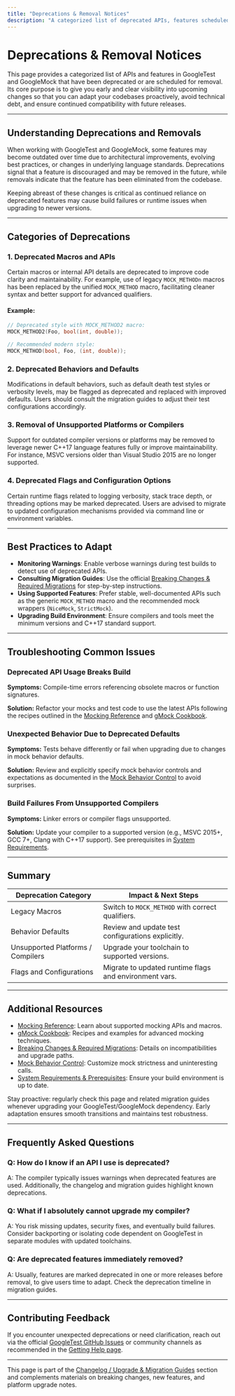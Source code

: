 ```yaml
---
title: "Deprecations & Removal Notices"
description: "A categorized list of deprecated APIs, features scheduled for removal, and best-practice recommendations for future compatibility. Gives users time to adapt proactively and avoid technical debt."
---
```


# Deprecations & Removal Notices

This page provides a categorized list of APIs and features in GoogleTest and GoogleMock that have been deprecated or are scheduled for removal. Its core purpose is to give you early and clear visibility into upcoming changes so that you can adapt your codebases proactively, avoid technical debt, and ensure continued compatibility with future releases.

---

## Understanding Deprecations and Removals

When working with GoogleTest and GoogleMock, some features may become outdated over time due to architectural improvements, evolving best practices, or changes in underlying language standards. Deprecations signal that a feature is discouraged and may be removed in the future, while removals indicate that the feature has been eliminated from the codebase.

Keeping abreast of these changes is critical as continued reliance on deprecated features may cause build failures or runtime issues when upgrading to newer versions.

---

## Categories of Deprecations

### 1. Deprecated Macros and APIs

Certain macros or internal API details are deprecated to improve code clarity and maintainability. For example, use of legacy `MOCK_METHODn` macros has been replaced by the unified `MOCK_METHOD` macro, facilitating cleaner syntax and better support for advanced qualifiers.

#### Example:

```cpp
// Deprecated style with MOCK_METHOD2 macro:
MOCK_METHOD2(Foo, bool(int, double));

// Recommended modern style:
MOCK_METHOD(bool, Foo, (int, double));
```

### 2. Deprecated Behaviors and Defaults

Modifications in default behaviors, such as default death test styles or verbosity levels, may be flagged as deprecated and replaced with improved defaults. Users should consult the migration guides to adjust their test configurations accordingly.

### 3. Removal of Unsupported Platforms or Compilers

Support for outdated compiler versions or platforms may be removed to leverage newer C++17 language features fully or improve maintainability. For instance, MSVC versions older than Visual Studio 2015 are no longer supported.

### 4. Deprecated Flags and Configuration Options

Certain runtime flags related to logging verbosity, stack trace depth, or threading options may be marked deprecated. Users are advised to migrate to updated configuration mechanisms provided via command line or environment variables.

---

## Best Practices to Adapt

- **Monitoring Warnings**: Enable verbose warnings during test builds to detect use of deprecated APIs.
- **Consulting Migration Guides**: Use the official [Breaking Changes & Required Migrations](../changelog/migration-guides/breaking-changes.md) for step-by-step instructions.
- **Using Supported Features**: Prefer stable, well-documented APIs such as the generic `MOCK_METHOD` macro and the recommended mock wrappers (`NiceMock`, `StrictMock`).
- **Upgrading Build Environment**: Ensure compilers and tools meet the minimum versions and C++17 standard support.

---

## Troubleshooting Common Issues

### Deprecated API Usage Breaks Build

**Symptoms:** Compile-time errors referencing obsolete macros or function signatures.

**Solution:** Refactor your mocks and test code to use the latest APIs following the recipes outlined in the [Mocking Reference](../docs/reference/mocking.md) and [gMock Cookbook](../docs/gmock_cook_book.md).

### Unexpected Behavior Due to Deprecated Defaults

**Symptoms:** Tests behave differently or fail when upgrading due to changes in mock behavior defaults.

**Solution:** Review and explicitly specify mock behavior controls and expectations as documented in the [Mock Behavior Control](../api-reference/mocking-api/mock-behavior-control.md) to avoid surprises.

### Build Failures From Unsupported Compilers

**Symptoms:** Linker errors or compiler flags unsupported.

**Solution:** Update your compiler to a supported version (e.g., MSVC 2015+, GCC 7+, Clang with C++17 support). See prerequisites in [System Requirements](../getting-started/setup-and-installation/prerequisites-system-requirements.md).

---

## Summary

| Deprecation Category               | Impact & Next Steps                                     |
|----------------------------------|--------------------------------------------------------|
| Legacy Macros                    | Switch to `MOCK_METHOD` with correct qualifiers.       |
| Behavior Defaults                | Review and update test configurations explicitly.      |
| Unsupported Platforms / Compilers | Upgrade your toolchain to supported versions.          |
| Flags and Configurations        | Migrate to updated runtime flags and environment vars. |

---

## Additional Resources

- [Mocking Reference](../docs/reference/mocking.md): Learn about supported mocking APIs and macros.
- [gMock Cookbook](../docs/gmock_cook_book.md): Recipes and examples for advanced mocking techniques.
- [Breaking Changes & Required Migrations](../changelog/migration-guides/breaking-changes.md): Details on incompatibilities and upgrade paths.
- [Mock Behavior Control](../api-reference/mocking-api/mock-behavior-control.md): Customize mock strictness and uninteresting calls.
- [System Requirements & Prerequisites](../getting-started/setup-and-installation/prerequisites-system-requirements.md): Ensure your build environment is up to date.

<Tip>
Stay proactive: regularly check this page and related migration guides whenever upgrading your GoogleTest/GoogleMock dependency. Early adaptation ensures smooth transitions and maintains test robustness.
</Tip>

---

## Frequently Asked Questions

### Q: How do I know if an API I use is deprecated?

A: The compiler typically issues warnings when deprecated features are used. Additionally, the changelog and migration guides highlight known deprecations.

### Q: What if I absolutely cannot upgrade my compiler?

A: You risk missing updates, security fixes, and eventually build failures. Consider backporting or isolating code dependent on GoogleTest in separate modules with updated toolchains.

### Q: Are deprecated features immediately removed?

A: Usually, features are marked deprecated in one or more releases before removal, to give users time to adapt. Check the deprecation timeline in migration guides.

---

## Contributing Feedback

If you encounter unexpected deprecations or need clarification, reach out via the official [GoogleTest GitHub Issues](https://github.com/google/googletest/issues) or community channels as recommended in the [Getting Help page](../faq/help-community/faq-getting-help.md).

---

This page is part of the [Changelog / Upgrade & Migration Guides](../changelog/migration-guides/deprecations.md) section and complements materials on breaking changes, new features, and platform upgrade notes.
